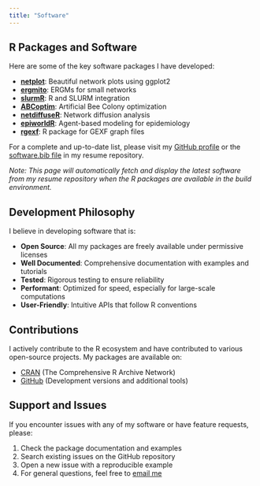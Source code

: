 ```yaml
---
title: "Software"
---
```


## R Packages and Software

Here are some of the key software packages I have developed:

- **[netplot](https://github.com/USCCANA/netplot)**: Beautiful network plots using ggplot2
- **[ergmito](https://github.com/muriteams/ergmito)**: ERGMs for small networks
- **[slurmR](https://github.com/USCbiostats/slurmR)**: R and SLURM integration
- **[ABCoptim](https://github.com/gvegayon/ABCoptim)**: Artificial Bee Colony optimization
- **[netdiffuseR](https://github.com/USCCANA/netdiffuseR)**: Network diffusion analysis
- **[epiworldR](https://github.com/UofUEpiBio/epiworldR)**: Agent-based modeling for epidemiology
- **[rgexf](https://github.com/gvegayon/rgexf)**: R package for GEXF graph files

For a complete and up-to-date list, please visit my [GitHub profile](https://github.com/gvegayon) or the [software.bib file](https://github.com/gvegayon/resume/blob/master/software.bib) in my resume repository.

*Note: This page will automatically fetch and display the latest software from my resume repository when the R packages are available in the build environment.*

## Development Philosophy

I believe in developing software that is:

- **Open Source**: All my packages are freely available under permissive licenses
- **Well Documented**: Comprehensive documentation with examples and tutorials  
- **Tested**: Rigorous testing to ensure reliability
- **Performant**: Optimized for speed, especially for large-scale computations
- **User-Friendly**: Intuitive APIs that follow R conventions

## Contributions

I actively contribute to the R ecosystem and have contributed to various open-source projects. My packages are available on:

- [CRAN](https://cran.r-project.org/) (The Comprehensive R Archive Network)
- [GitHub](https://github.com/gvegayon) (Development versions and additional tools)

## Support and Issues

If you encounter issues with any of my software or have feature requests, please:

1. Check the package documentation and examples
2. Search existing issues on the GitHub repository
3. Open a new issue with a reproducible example
4. For general questions, feel free to [email me](mailto:g.vegayon@gmail.com)